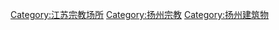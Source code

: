 [[Category:江苏宗教场所|Category:江苏宗教场所]]
[[Category:扬州宗教|Category:扬州宗教]]
[[Category:扬州建筑物|Category:扬州建筑物]]